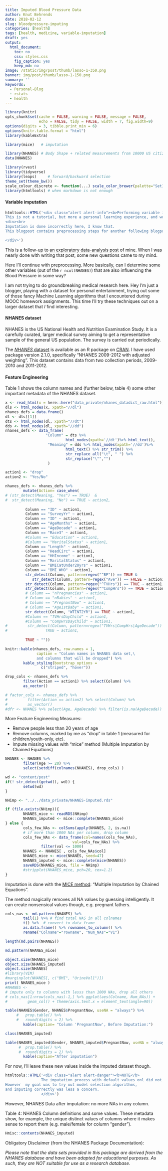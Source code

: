 ```yaml
---
title: Imputed Blood Pressure Data
author: Knut Behrends
date: 2018-02-12
slug: bloodpressure-imputing
categories: [health]
tags: [health, medicine, variable-imputation]
draft: yes
output:
  html_document:
    toc: no
    css: styles.css
    fig_caption: yes
    keep_md: no
image: /static/img/post/thumb/lasso-1-350.png
banner: img/post/thumb/lasso-1-150.png
summary: ''
keywords:
  - Personal-Blog
  - rstats
  - health
---
```




```r
library(knitr)
opts_chunk$set(cache = FALSE, warning = FALSE, message = FALSE, 
               echo = FALSE, tidy = FALSE, width = 7, fig.width=9)
options(digits = 3, tibble.print_min = 6)
options(knitr.table.format = "html") 
library(kableExtra)
```

```r
library(mice)   # imputation

library(NHANES) # Body Shape + related measurements from 10000 US citizens
data(NHANES)

library(rvest)
library(tidyverse)
library(leaps)     # forward/backward selection
theme_set(theme_bw())
scale_colour_discrete <- function(...) scale_color_brewer(palette="Set1")
library(htmltools) # when markdown is not enough
```

####  Variable imputation 


```r

htmltools::HTML('<div class="alert alert-info"><b>Performing variable imputation on anonymized data from 10000 people representing the general US Population</b>. 
This is not a tutorial, but more a personal learning experience, and work in progress.
<div><br>
Imputation is done incorrectly here, I know that.
This blogpost contains preprocessing steps for another following blogpost about lasso-regression.</div>

</div>')

```

This is a follow-up to [an exploratory data-analysis post](/post/2018/02/bloodpressure-nhanes) of mine. When I was nearly done with writing that post, some new questions came to my mind.

Here I'll continue with preprocessing. More basically, can I determine some other variables (out of the `r ncol(NHANES)`) that are also influencing the Blood Pressure in some way?

I am not trying to do groundbreaking medical research here. Hey I'm just a blogger, playing with a dataset for personal entertainment, trying out some of those fancy Machine Learning algorithms that I encountered during MOOC homework assignments. This time I'll try these techniques out on a larger dataset that *I* find interesting.


#### NHANES dataset

NHANES is  the US National Health and Nutrition Examination Study. It is a carefully curated, larger medical survey aiming to get a representative sample of the general US population. The survey is carried out periodically.

The [*NHANES* dataset](https://www.cdc.gov/nchs/nhanes/participant_video.htm) is available as an R package on [CRAN](https://cran.r-project.org/package=NHANES). I have used package version 2.1.0, specifically "NHANES 2009-2012 with adjusted weighting". This dataset contains data from two collection periods, 2009-2010 and 2011-2012.


#### Feature Engineering

Table 1 shows  the column names and (further below, table 4) some other important metadata of the NHANES dataset. 


```r
x <- read_html(x = here::here("data_private/nhanes_datadict_raw.html"))
dls <- html_nodes(x, xpath="//dl") 
nhanes_defs = data.frame()
dl <- dls[[1]]
dts <- html_nodes(dl, xpath="//dt")  
dds <- html_nodes(dl, xpath="//dd")
nhanes_defs <- data_frame(
                  "Column" = dts %>% 
                           html_nodes(xpath='//dt')%>% html_text(),
                   "Meaning" = dds %>% html_nodes(xpath='//dd')%>% 
                           html_text() %>% str_trim() %>% 
                           str_replace_all("\t", " ") %>%  
                           str_replace("\"","")
                   )
```

```r

action1 <- "drop"
action2 <- "Yes/No"

nhanes_defs <- nhanes_defs %>%
        mutate(Action= case_when(
# (str_detect(Meaning, "Yes") == TRUE)  & 
#  str_detect(Meaning, "No") == TRUE ~ action2, 
               
         Column == "ID" ~ action1,
         Column == "SurveyYr" ~ action1,        
         Column == "ID" ~ action1,
         Column == "AgeMonths" ~ action1,
         Column == "AgeDecade" ~ action1,
         Column == "Race3" ~ action1,
         #Column == "Education" ~ action1,
         #Column == "MaritalStatus" ~ action1,
         Column == "Length" ~ action1,
         Column == "HeadCirc" ~ action1,
         Column == "HHIncome" ~ action1,
         Column == "MaritalStatus" ~ action1,
         Column == "BMICatUnder20yrs" ~ action1,
         Column == "BMI_WHO" ~ action1,
         str_detect(Column, pattern=regex("^BP")) == TRUE &
            str_detect(Column, pattern=regex("Ave")) == FALSE ~ action1,
         str_detect(Column, pattern=regex("^TVHrs")) == TRUE ~ action1,
         str_detect(Column, pattern=regex("^CompHrs")) == TRUE ~ action1,
         # Column == "nPregnancies" ~ action1,
         # Column == "nBabies" ~ action1,
         # Column == "PregnantNow" ~ action1,
         # Column == "Age1stBaby" ~ action1,
         str_detect(Column, "WTINT2YR") == TRUE ~ action1,
         #Column == "TVHrsDayChild" ~ action1,
         #Column == "CompHrsDayChild" ~ action1,
#         str_detect(Column, pattern=regex("TVHrs|CompHrs|AgeDecade")) ==
#                 TRUE ~ action1,
        
         TRUE ~ ""))

```

```r

knitr::kable(nhanes_defs, row.names = 1, 
              caption = "Column names in NHANES data set,\
              and columns that will be dropped") %>% 
        kable_styling(bootstrap_options = 
                c("striped", "hover"))

```

```r

drop_cols <- nhanes_defs %>% 
        filter(Action == action1) %>% select(Column) %>%
        as_vector()

# factor_cols <- nhanes_defs %>% 
#         filter(Action == action2) %>% select(Column) %>% 
#         as_vector()
#dfr <- NHANES %>% select(Age, AgeDecade) %>% filter(is.na(AgeDecade))


```

More Feature Engineering Measures:

- Remove people less than 20 years of age
- Remove columns, marked by me as "drop" in table 1 (measured for children/youth-only, etc).
- Impute missing values with "mice" method (Multiple Imputation by Chained Equations)




```r

NHANES <- NHANES %>% 
        filter(Age >= 20) %>% 
        select(setdiff(colnames(NHANES), drop_cols) )

wd <- "content/post"
if(! str_detect(getwd(), wd)) {
        setwd(wd) 
}

NHimp <- "../../data_private/NHANES-imputed.rds"

if (file.exists(NHimp)){
        NHANES_mice <- readRDS(NHimp)
        NHANES_imputed <- mice::complete(NHANES_mice)
} else {
        cols_few_NAs <- colSums(apply(NHANES, 2, is.na)) 
        # if more than 1000 NAs per column, drop column
        cols_few_NAs <- data_frame(col=names(cols_few_NAs), 
                              val=cols_few_NAs) %>% 
                filter(val <= 1000) 
        NHANES <- NHANES[ , cols_few_NAs$col]
        NHANES_mice <- mice(NHANES, seed=47)
        NHANES_imputed <- mice::complete(mice(NHANES))
        saveRDS(NHANES_mice, file = NHimp)
        #stripplot(NHANES_mice, pch=20, cex=1.2)
}

```

Imputation is done with the [MICE method](http://stefvanbuuren.github.io/mice/): "Multiple Imputation by Chained Equations".

The method magically removes all NA values by  guessing intelligently. 
It can create nonsensical values though, e.g. pregnant fathers.

```r
cols_nas <- md.pattern(NHANES) %>% 
        tail(1) %>% # find total NAS in all colnames
        t() %>%  # convert to data frame
        as.data.frame() %>% rownames_to_column() %>%
        rename("Colname"="rowname", "Num_NAs"="V1")

length(md.pairs(NHANES))

md.pattern(NHANES_mice)

object.size(NHANES_mice)
object.size(NHANES_imputed)
object.size(NHANES)
#library(VIM)
#marginplot(NHANES[, c("BMI", "UrineVol1")])
print( NHANES_mice )
#NHANES <-
# impute only to columns with lesss than 1000 NAs, drop all others
# cols_nas[1:nrow(cols_nas)-1,] %>% ggplot(aes(Colname, Num_NAs)) +
#         geom_col() + theme(axis.text.x = element_text(angle=90))


```

```r


table(NHANES$Gender, NHANES$PregnantNow, useNA = "always") %>% 
     #   prop.table() %>%
     #   round(digits = 2) %>%         
        kable(caption= "Column 'PregnantNow', Before Imputation:")

```

```r
class(NHANES_imputed)
```


```r
table(NHANES_imputed$Gender, NHANES_imputed$PregnantNow, useNA = "always") %>%
      #  prop.table() %>%
      #  round(digits = 2) %>% 
        kable(caption="After imputation")
```

For now, I'll leave these new values inside the imputed dataset though.

```r
htmltools::HTML('<div class="alert alert-danger"><b>NOTE</b>
                The imputation process with default values onl did not really produce  meaningful values. Moreover, using ~50 columns for imputation is a bit too much.
However  my goal was to try out model selection algorithms, 
and imputing correctly was less a concern.  
                </div>')
```

However, NHANES Data after imputation: no more NAs in any column.

Table 4: NHANES Column definitions and some values. These metadata show, for example, the unique distinct values of columns where it makes sense to report them (e.g. male/female for column "gender").

```r
Hmisc::contents(NHANES_imputed)
```




Obligatory Disclaimer (from the NHANES Package Documentation):

*Please note that the data sets provided in this package are derived from the NHANES database and have been adapted for educational purposes. As such, they are NOT suitable for use as a research database.*
